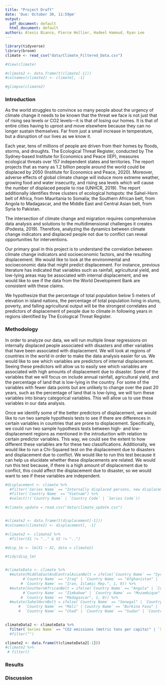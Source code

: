 ```yaml
---
title: "Project Draft"
date: 'Due: October 30, 11:59pm'
output:
  pdf_document: default
  html_document: default
authors: Alexis Bianco, Pierce Hollier, Hadeel Hamoud, Ryan Lee
---
```


```r
library(tidyverse)
library(broom)
climate <- read_csv("data/Climate_Filtered_Data.csv")

#View(climate)

#climate2 <- data.frame(t(climate[-1]))
#colnames(climate2) <- climate[, -1]

#glimpse(climate2)

```

### Introduction

As the world struggles to convince so many people about the urgency of climate change it needs to be known that the threat we face is not just that of rising sea levels or CO2 levels—it is that of losing our homes. It is that of entire cities having to uproot and move elsewhere because they can no longer sustain themselves. Far from just a small increase in temperature, but a disruption of our lives as we know it.

Each year, tens of millions of people are driven from their homes by floods, storms, and droughts. The Ecological Threat Register, conducted by The Sydney-based Institute for Economics and Peace (IEP), measures ecological threats over 157 independent states and territories. The report projects that as many as 1.2 billion people around the world could be displaced by 2050 (Institute for Economics and Peace, 2020). Moreover, adverse effects of global climate change will induce more extreme weather, growing food and water insecurity, and rising sea levels which will cause the number of displaced people to rise (UNHCR, 2019). The report additionally identifies three clusters of ecological hotspots: the Sahel-Horn belt of Africa, from Mauritania to Somalia; the Southern African belt, from Angola to Madagascar, and the Middle East and Central Asian belt, from Syria to Pakistan.

The intersection of climate change and migration requires comprehensive data analysis and solutions to the multidimensional challenges it creates (Podesta, 2019). Therefore, analyzing the dynamics between climate change indicators and displaced people not due to conflict can reveal opportunities for interventions.

Our primary goal in this project is to understand the correlation between climate change indicators and socioeconomic factors, and the resulting displacement. We would like to look at the environmental and socioeconomic data that might predict displacement. For instance, previous literature has indicated that variables such as rainfall, agricultural yield, and low-lying areas may be associated with internal displacement, and we would like to see if the data from the World Development Bank are consistent with these claims.

We hypothesize that the percentage of total population below 5 meters of elevation in island nations, the percentage of total population living in slums, poverty, and falling agricultural output will be the strongest correlates and predictors of displacement of people due to climate in following years in regions identified by The Ecological Threat Register.

### Methodology

In order to analyze our data, we will run multiple linear regressions on internally displaced people associated with disasters and other variables that have been associated with displacement. We will look at regions of countries in the world in order to make the data analysis easier for us. We would like to see which variables are predictors of internal displacement. Seeing these predictors will allow us to easily see which variables are associated with high amounts of displacement due to disaster. Some of the variables that we will focus on include annual rainfall, agricultural yield, and the percentage of land that is low-lying in the country. For some of the variables with fewer data points but are unlikely to change over the past 20 years, such as the percentage of land that is low-lying, we will turn these variables into binary categorical variables. This will allow us to use these variables in our data analysis. 

Once we identify some of the better predictors of displacement, we would like to run two sample hypothesis tests to see if there are differences in certain variables in countries that are prone to displacement. Specifically, we could run two sample hypothesis tests between high- and low-displacement regions as mentioned in the introduction with relation to certain predictor variables. This way, we could see the extent to how different these variables are for these two classifications. Additionally, we would like to run a Chi-Squared test on the displacement due to disasters and displacement due to conflict. We would like to run this test because it can help us elucidate whether these displacements are related. We would run this test because, if there is a high amount of displacement due to conflict, this could affect the displacement due to disaster, so we would want to see if these variables are independent. 

```r
#displacement <- climate %>% 
  #filter(`Series Name` == "Internally displaced persons, new displacement associated with disasters (number of cases)" | `Series Name` == "Rural population") %>% 
  #filter(`Country Name` == "Vietnam") %>% 
  #select(!(`Country Name` | `Country Code` | `Series Code`))

#climate_update = read.csv("data/climate_update.csv")


#climate2 <- data.frame(t(displacement[-1]))
#colnames(climate2) <- displacement[, -1]

#climate2 <- climate2 %>% 
  #filter(X1 != ".." & X2 != "..")

#disp_lm <- lm(X1 ~ X2, data = climate2)

#tidy(disp_lm)



```


```r
#climateData <- climate %>%
  #mutate(MiddleEastAndCentralAsianBelt = ifelse(`Country Name` == "Syrian Arab Republic" | 
        #`Country Name` == "Iraq" | `Country Name` == "Afghanistan" | `Country Name` == "Pakistan" #| 
       # `Country Name` == "Iran, Islamic Rep.", 1, 0)) %>%
  #mutate(SouthernAfricanBelt = ifelse(`Country Name` == "Angola" | `Country Name` == "Zambia" | 
        #`Country Name` == "Zimbabwe" | `Country Name` == "Mozambique" | `Country Name` == "Malawi" |
       # `Country Name` == "Madagascar", 1, 0)) %>%
  #mutate(SahelHornBelt = ifelse(`Country Name` == "Senegal" | `Country Name` == "Mauritania" | 
      #  `Country Name` == "Mali" |`Country Name` == "Burkina Faso" | `Country Name` == "Niger" | 
      #  `Country Name` == "Chad" | `Country Name` == "Sudan" | `Country Name` == "Eritrea", 1, 0))
         
```


```r
climateData2 <- climateData %>% 
  filter(`Series Name` == "CO2 emissions (metric tons per capita)" | `Series Name` == "Net migration" ) 
  #filter("")

climate2 <- data.frame(t(climateData2[-1]))
#climate2 %>% 
 # filter()

```


### Results



### Discussion


